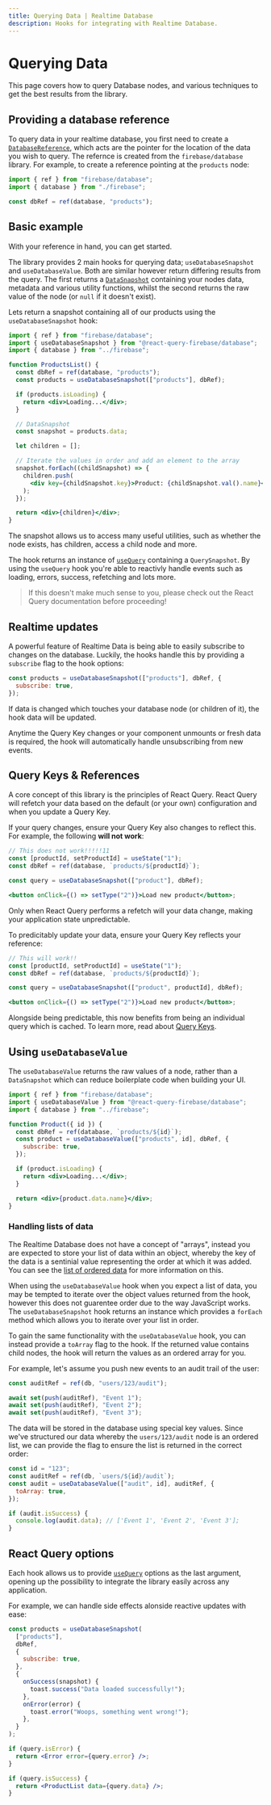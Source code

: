 ```yaml
---
title: Querying Data | Realtime Database
description: Hooks for integrating with Realtime Database.
---
```


# Querying Data

This page covers how to query Database nodes, and various techniques
to get the best results from the library.

## Providing a database reference

To query data in your realtime database, you first need to create a [`DatabaseReference`](https://firebase.google.com/docs/reference/js/database.databasereference),
which acts are the pointer for the location of the data you wish to query. The refernce is created from the
`firebase/database` library. For example, to create a reference pointing at the `products` node:

```js
import { ref } from "firebase/database";
import { database } from "./firebase";

const dbRef = ref(database, "products");
```

## Basic example

With your reference in hand, you can get started.

The library provides 2 main hooks for querying data; `useDatabaseSnapshot` and `useDatabaseValue`. Both
are similar however return differing results from the query. The first returns a
[`DataSnapshot`](https://firebase.google.com/docs/reference/js/database.datasnapshot) containing your nodes
data, metadata and various utility functions, whilst the second returns the raw value of the node (or `null` if it doesn't exist).

Lets return a snapshot containing all of our products using the `useDatabaseSnapshot` hook:

```jsx
import { ref } from "firebase/database";
import { useDatabaseSnapshot } from "@react-query-firebase/database";
import { database } from "../firebase";

function ProductsList() {
  const dbRef = ref(database, "products");
  const products = useDatabaseSnapshot(["products"], dbRef);

  if (products.isLoading) {
    return <div>Loading...</div>;
  }

  // DataSnapshot
  const snapshot = products.data;

  let children = [];

  // Iterate the values in order and add an element to the array
  snapshot.forEach((childSnapshot) => {
    children.push(
      <div key={childSnapshot.key}>Product: {childSnapshot.val().name}</div>
    );
  });

  return <div>{children}</div>;
}
```

The snapshot allows us to access many useful utilities, such as whether the node exists, has children,
access a child node and more.

The hook returns an instance of [`useQuery`](https://react-query.tanstack.com/reference/useQuery)
containing a `QuerySnapshot`. By using the `useQuery` hook you're able to reactivly handle events
such as loading, errors, success, refetching and lots more.

> If this doesn't make much sense to you, please check out the React Query documentation before proceeding!

## Realtime updates

A powerful feature of Realtime Data is being able to easily subscribe to changes on the database. Luckily,
the hooks handle this by providing a `subscribe` flag to the hook options:

```js
const products = useDatabaseSnapshot(["products"], dbRef, {
  subscribe: true,
});
```

If data is changed which touches your database node (or children of it), the hook data will be updated.

Anytime the Query Key changes or your component unmounts or fresh data is required,
the hook will automatically handle unsubscribing from new events.

## Query Keys & References

A core concept of this library is the principles of React Query. React Query will
refetch your data based on the default (or your own) configuration and when you update
a Query Key.

If your query changes, ensure your Query Key also changes to reflect this. For example,
the following **will not work**:

```jsx
// This does not work!!!!!11
const [productId, setProductId] = useState("1");
const dbRef = ref(database, `products/${productId}`);

const query = useDatabaseSnapshot(["product"], dbRef);

<button onClick={() => setType("2")}>Load new product</button>;
```

Only when React Query performs a refetch will your data change, making your application
state unpredictable.

To predicitably update your data, ensure your Query Key reflects your reference:

```jsx
// This will work!!
const [productId, setProductId] = useState("1");
const dbRef = ref(database, `products/${productId}`);

const query = useDatabaseSnapshot(["product", productId], dbRef);

<button onClick={() => setType("2")}>Load new product</button>;
```

Alongside being predictable, this now benefits from being an individual query
which is cached. To learn more, read about [Query Keys](https://react-query.tanstack.com/guides/query-keys).

## Using `useDatabaseValue`

The `useDatabaseValue` returns the raw values of a node, rather than a `DataSnapshot` which can reduce
boilerplate code when building your UI.

```jsx
import { ref } from "firebase/database";
import { useDatabaseValue } from "@react-query-firebase/database";
import { database } from "../firebase";

function Product({ id }) {
  const dbRef = ref(database, `products/${id}`);
  const product = useDatabaseValue(["products", id], dbRef, {
    subscribe: true,
  });

  if (product.isLoading) {
    return <div>Loading...</div>;
  }

  return <div>{product.data.name}</div>;
}
```

### Handling lists of data

The Realtime Database does not have a concept of "arrays", instead you are expected to store your list of
data within an object, whereby the key of the data is a sentinial value representing the order at which it was
added. You can see the [list of ordered data](https://firebase.google.com/docs/database/web/lists-of-data)
for more information on this.

When using the `useDatabaseValue` hook when you expect a list of data, you may be tempted to iterate over
the object values returned from the hook, however this does not guarentee order due to the way JavaScript works.
The `useDatabaseSnapshot` hook returns an instance which provides a `forEach` method which allows you to
iterate over your list in order.

To gain the same functionality with the `useDatabaseValue` hook, you can instead provide a `toArray` flag to the hook.
If the returned value contains child nodes, the hook will return the values as an ordered array for you.

For example, let's assume you push new events to an audit trail of the user:

```js
const auditRef = ref(db, "users/123/audit");

await set(push(auditRef), "Event 1");
await set(push(auditRef), "Event 2");
await set(push(auditRef), "Event 3");
```

The data will be stored in the database using special key values. Since we've structured our data
whereby the `users/123/audit` node is an ordered list, we can provide the flag to ensure the list is returned in the
correct order:

```js
const id = "123";
const auditRef = ref(db, `users/${id}/audit`);
const audit = useDatabaseValue(["audit", id], auditRef, {
  toArray: true,
});

if (audit.isSuccess) {
  console.log(audit.data); // ['Event 1', 'Event 2', 'Event 3'];
}
```

## React Query options

Each hook allows us to provide [`useQuery`](https://react-query.tanstack.com/reference/useQuery)
options as the last argument, opening up the possibility to integrate the library easily across
any application.

For example, we can handle side effects alonside reactive updates with ease:

```jsx
const products = useDatabaseSnapshot(
  ["products"],
  dbRef,
  {
    subscribe: true,
  },
  {
    onSuccess(snapshot) {
      toast.success("Data loaded successfully!");
    },
    onError(error) {
      toast.error("Woops, something went wrong!");
    },
  }
);

if (query.isError) {
  return <Error error={query.error} />;
}

if (query.isSuccess) {
  return <ProductList data={query.data} />;
}
```
